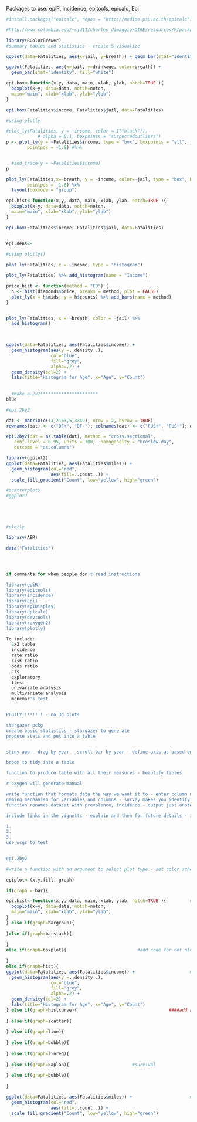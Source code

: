 Packages to use: 	epiR, incidence, epitools, epicalc, Epi
 
```r
#install.packages("epicalc", repos = "http://medipe.psu.ac.th/epicalc")

#http://www.columbia.edu/~cjd11/charles_dimaggio/DIRE/resources/R/packages.pdf

library(RColorBrewer)
#summary tables and statistics - create & visualize
```

```r

ggplot(data=Fatalities, aes(x=jail, y=breath)) + geom_bar(stat="identity", color="blue", fill="white")

ggplot(Fatalities, aes(x=jail, y=drinkage, color=breath)) +
  geom_bar(stat="identity", fill="white")
```


```r
epi.box<-function(x,y, data, main, xlab, ylab, notch=TRUE ){
  boxplot(x~y, data=data, notch=notch,
  main="main", xlab="xlab", ylab="ylab")
} 

epi.box(Fatalities$income, Fatalities$jail, data=Fatalities)
```

```r
#using plotly

#plot_ly(Fatalities, y = ~income, color = I("black")), 
            # alpha = 0.1, boxpoints = "suspectedoutliers")
p <- plot_ly(y = ~Fatalities$income, type = "box", boxpoints = "all", jitter = 0.3,
        pointpos = -1.8) #%>%


  #add_trace(y = ~Fatalities$income)
p

plot_ly(Fatalities,x=~breath, y = ~income, color=~jail, type = "box", boxpoints = "all", jitter = 0.3,
        pointpos = -1.8) %>%
  layout(boxmode = "group")
```

```r
epi.hist<-function(x,y, data, main, xlab, ylab, notch=TRUE ){
  boxplot(x~y, data=data, notch=notch,
  main="main", xlab="xlab", ylab="ylab")
} 

epi.box(Fatalities$income, Fatalities$jail, data=Fatalities)


epi.dens<-
```

```r
  
#using plotly()
 
plot_ly(Fatalities, x = ~income, type = "histogram") 

plot_ly(Fatalities) %>% add_histogram(name = "Income")

price_hist <- function(method = "FD") {
  h <- hist(diamonds$price, breaks = method, plot = FALSE)
  plot_ly(x = h$mids, y = h$counts) %>% add_bars(name = method)
}


plot_ly(Fatalities, x = ~breath, color = ~jail) %>%
  add_histogram()

  
```

```r
ggplot(data=Fatalities, aes(Fatalities$income)) + 
  geom_histogram(aes(y =..density..), 
                 col="blue", 
                 fill="grey", 
                 alpha=.2) + 
  geom_density(col=2) + 
  labs(title="Histogram for Age", x="Age", y="Count")
  
  
  #make a 2x2**********************
blue
```

```r

#epi.2by2

dat <- matrix(c(13,2163,5,3349), nrow = 2, byrow = TRUE)
rownames(dat) <- c("DF+", "DF-"); colnames(dat) <- c("FUS+", "FUS-"); dat

epi.2by2(dat = as.table(dat), method = "cross.sectional", 
   conf.level = 0.95, units = 100,  homogeneity = "breslow.day", 
   outcome = "as.columns")

```


```r
library(ggplot2)
ggplot(data=Fatalities, aes(Fatalities$miles)) + 
  geom_histogram(col="red",
                 aes(fill=..count..)) +
  scale_fill_gradient("Count", low="yellow", high="green")

```


```r
#scatterplots
#ggplot2





#plotly

```

```r
library(AER)

data("Fatalities")




if comments for when people don't read instructions

library(epiR)
library(epitools)
library(incidence)
library(Epi)
library(epiDisplay)
library(epicalc)
library(devtools)
library(roxygen2)
library(plotly)
```
  
```r
To include:
  2x2 table
  incidence
  rate ratio
  risk ratio
  odds ratio
  CIs
  exploratory
  ttest
  univariate analysis
  multivariate analysis
  mcnemar's test


PLOTLY!!!!!!!! - no 3d plots

stargazer pckg
create basic statistics - stargazer to generate
produce stats and put into a table 


shiny app - drag by year - scroll bar by year - define axis as based on the data

broom to tidy into a table

function to produce table with all their measures - beautify tables

r oxygen will generate manual 

write function that formats data the way we want it to - enter column names
naming mechanism for variables and columns - survey makes you identify
function renames dataset with prevalence, incidence - output just anoter dataset

include links in the vignetts - explain and then for future details - insert links

1.
2.
3.
use wcgs to test
  

epi.2by2

```


```r

#write a function with an argument to select plot type - set color scheme to match the maps

epiplot<-(x,y,fill, graph)

if(graph = bar){

epi.hist<-function(x,y, data, main, xlab, ylab, notch=TRUE ){         #boxplot function
  boxplot(x~y, data=data, notch=notch,
  main="main", xlab="xlab", ylab="ylab")
} 
} else if(graph=bargroup){
  
}else if(graph=barstack){
  
}
else if(graph=boxplot){                           #add code for dot plots
  
} 
else if(graph=hist){
ggplot(data=Fatalities, aes(Fatalities$income)) +                     #for histograms - write function
  geom_histogram(aes(y =..density..), 
                 col="blue", 
                 fill="grey", 
                 alpha=.2) + 
  geom_density(col=2) + 
  labs(title="Histogram for Age", x="Age", y="Count")
} else if(graph=histcurve){                                   ####add an argument for adding a curve to histogram/scatter
  
} else if(graph=scatter){
  
} else if(graph=line){
  
} else if(graph=bubble){
  
} else if(graph=linreg){
  
} else if(graph=kaplan){                        #survival
  
} else if(graph=bubble){
  
}

ggplot(data=Fatalities, aes(Fatalities$miles)) +                      #histogram - input in function
  geom_histogram(col="red",
                 aes(fill=..count..)) +
  scale_fill_gradient("Count", low="yellow", high="green")

````




